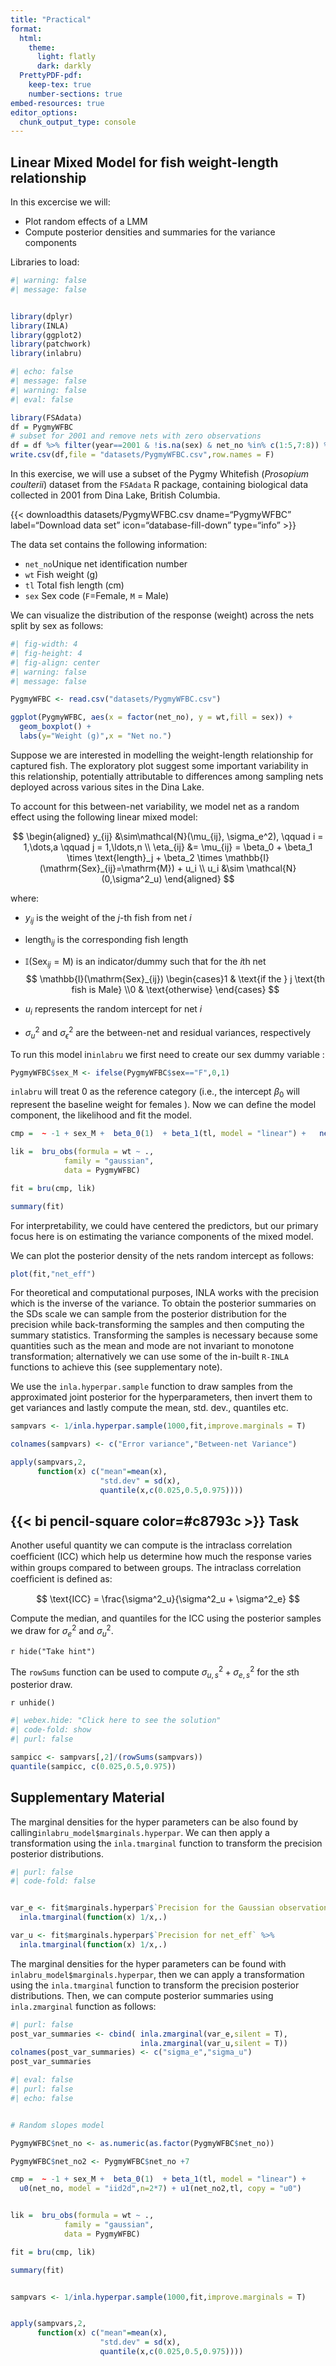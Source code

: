 ```yaml
---
title: "Practical"
format: 
  html:
    theme:
      light: flatly
      dark: darkly
  PrettyPDF-pdf:
    keep-tex: true
    number-sections: true
embed-resources: true
editor_options: 
  chunk_output_type: console
---
```


## Linear Mixed Model for fish weight-length relationship {#sec-llm_fish}

In this excercise we will:

-   Plot random effects of a LMM
-   Compute posterior densities and summaries for the variance components

Libraries to load:

```r
#| warning: false
#| message: false


library(dplyr)
library(INLA)
library(ggplot2)
library(patchwork)
library(inlabru)     

```

```r
#| echo: false
#| message: false
#| warning: false
#| eval: false

library(FSAdata)
df = PygmyWFBC
# subset for 2001 and remove nets with zero observations
df = df %>% filter(year==2001 & !is.na(sex) & net_no %in% c(1:5,7:8)) %>% dplyr::select(net_no,wt,tl,sex)
write.csv(df,file = "datasets/PygmyWFBC.csv",row.names = F)

```

In this exercise, we will use a subset of the Pygmy Whitefish (*Prosopium coulterii*) dataset from the `FSAdata` R package, containing biological data collected in 2001 from Dina Lake, British Columbia.

{{< downloadthis datasets/PygmyWFBC.csv dname="PygmyWFBC" label="Download data set" icon="database-fill-down" type="info" >}}

The data set contains the following information:

-   `net_no`Unique net identification number
-   `wt` Fish weight (g)
-   `tl` Total fish length (cm)
-   `sex` Sex code (`F`=Female, `M` = Male)

We can visualize the distribution of the response (weight) across the nets split by sex as follows:

```r
#| fig-width: 4
#| fig-height: 4
#| fig-align: center
#| warning: false
#| message: false

PygmyWFBC <- read.csv("datasets/PygmyWFBC.csv")

ggplot(PygmyWFBC, aes(x = factor(net_no), y = wt,fill = sex)) + 
  geom_boxplot() + 
  labs(y="Weight (g)",x = "Net no.")

```

Suppose we are interested in modelling the weight-length relationship for captured fish. The exploratory plot suggest some important variability in this relationship, potentially attributable to differences among sampling nets deployed across various sites in the Dina Lake.

To account for this between-net variability, we model net as a random effect using the following linear mixed model:

$$
\begin{aligned}
y_{ij} &\sim\mathcal{N}(\mu_{ij}, \sigma_e^2), \qquad i = 1,\dots,a \qquad j = 1,\ldots,n \\
\eta_{ij} &= \mu_{ij} = \beta_0 + \beta_1 \times \text{length}_j + \beta_2 \times \mathbb{I}(\mathrm{Sex}_{ij}=\mathrm{M}) +  u_i \\
u_i &\sim \mathcal{N}(0,\sigma^2_u)
\end{aligned}
$$

where:

-   $y_{ij}$ is the weight of the $j$-th fish from net $i$

-   $\text{length}_{ij}$ is the corresponding fish length

-   $\mathbb{I}(\text{Sex}_{ij} = \text{M})$ is an indicator/dummy such that for the *i*th net $$
    \mathbb{I}(\mathrm{Sex}_{ij}) \begin{cases}1 & \text{if the } j \text{th fish is Male} \\0 & \text{otherwise} \end{cases}
    $$

-   $u_i$ represents the random intercept for net $i$

-   $\sigma_u^2$ and $\sigma_\epsilon^2$ are the between-net and residual variances, respectively

To run this model in`inlabru` we first need to create our sex dummy variable :

```r
PygmyWFBC$sex_M <- ifelse(PygmyWFBC$sex=="F",0,1)
```

`inlabru` will treat 0 as the reference category (i.e., the intercept $\beta_0$ will represent the baseline weight for females ). Now we can define the model component, the likelihood and fit the model.

```r
cmp =  ~ -1 + sex_M +  beta_0(1)  + beta_1(tl, model = "linear") +   net_eff(net_no, model = "iid")

lik =  bru_obs(formula = wt ~ .,
            family = "gaussian",
            data = PygmyWFBC)

fit = bru(cmp, lik)

summary(fit)


```

For interpretability, we could have centered the predictors, but our primary focus here is on estimating the variance components of the mixed model.

We can plot the posterior density of the nets random intercept as follows:

```r
plot(fit,"net_eff")

```

For theoretical and computational purposes, INLA works with the precision which is the inverse of the variance. To obtain the posterior summaries on the SDs scale we can sample from the posterior distribution for the precision while back-transforming the samples and then computing the summary statistics. Transforming the samples is necessary because some quantities such as the mean and mode are not invariant to monotone transformation; alternatively we can use some of the in-built `R-INLA` functions to achieve this (see supplementary note).

We use the `inla.hyperpar.sample` function to draw samples from the approximated joint posterior for the hyperparameters, then invert them to get variances and lastly compute the mean, std. dev., quantiles etc.

```r

sampvars <- 1/inla.hyperpar.sample(1000,fit,improve.marginals = T)

colnames(sampvars) <- c("Error variance","Between-net Variance")

apply(sampvars,2,
      function(x) c("mean"=mean(x),
                    "std.dev" = sd(x),
                    quantile(x,c(0.025,0.5,0.975))))
```

::: {.callout-warning icon="false"}
## {{< bi pencil-square color=#c8793c >}} Task

Another useful quantity we can compute is the intraclass correlation coefﬁcient (ICC) which help us determine how much the response varies within groups compared to between groups. The intraclass correlation coefﬁcient is defined as:

$$
\text{ICC} = \frac{\sigma^2_u}{\sigma^2_u + \sigma^2_e}
$$

Compute the median, and quantiles for the ICC using the posterior samples we draw for $\sigma^2_e$ and $\sigma^2_u$.

`r hide("Take hint")`

The `rowSums` function can be used to compute $\sigma^2_{u,s} + \sigma^2_{e,s}$ for the $s$th posterior draw.

`r unhide()`

```r
#| webex.hide: "Click here to see the solution"
#| code-fold: show
#| purl: false

sampicc <- sampvars[,2]/(rowSums(sampvars))
quantile(sampicc, c(0.025,0.5,0.975))
```
:::

::: callout-note
## Supplementary Material

The marginal densities for the hyper parameters can be also found by calling`inlabru_model$marginals.hyperpar`. We can then apply a transformation using the `inla.tmarginal` function to transform the precision posterior distributions.

```r
#| purl: false
#| code-fold: false


var_e <- fit$marginals.hyperpar$`Precision for the Gaussian observations` %>%
  inla.tmarginal(function(x) 1/x,.) 

var_u <- fit$marginals.hyperpar$`Precision for net_eff` %>%
  inla.tmarginal(function(x) 1/x,.) 

```

The marginal densities for the hyper parameters can be found with `inlabru_model$marginals.hyperpar`, then we can apply a transformation using the `inla.tmarginal` function to transform the precision posterior distributions. Then, we can compute posterior summaries using `inla.zmarginal` function as follows:

```r
#| purl: false
post_var_summaries <- cbind( inla.zmarginal(var_e,silent = T),
                             inla.zmarginal(var_u,silent = T))
colnames(post_var_summaries) <- c("sigma_e","sigma_u")
post_var_summaries
```
:::

```r
#| eval: false
#| purl: false
#| echo: false


# Random slopes model

PygmyWFBC$net_no <- as.numeric(as.factor(PygmyWFBC$net_no))

PygmyWFBC$net_no2 <- PygmyWFBC$net_no +7

cmp =  ~ -1 + sex_M +  beta_0(1)  + beta_1(tl, model = "linear") +   
  u0(net_no, model = "iid2d",n=2*7) + u1(net_no2,tl, copy = "u0")


lik =  bru_obs(formula = wt ~ .,
            family = "gaussian",
            data = PygmyWFBC)

fit = bru(cmp, lik)

summary(fit)


sampvars <- 1/inla.hyperpar.sample(1000,fit,improve.marginals = T)


apply(sampvars,2,
      function(x) c("mean"=mean(x),
                    "std.dev" = sd(x),
                    quantile(x,c(0.025,0.5,0.975))))


```
